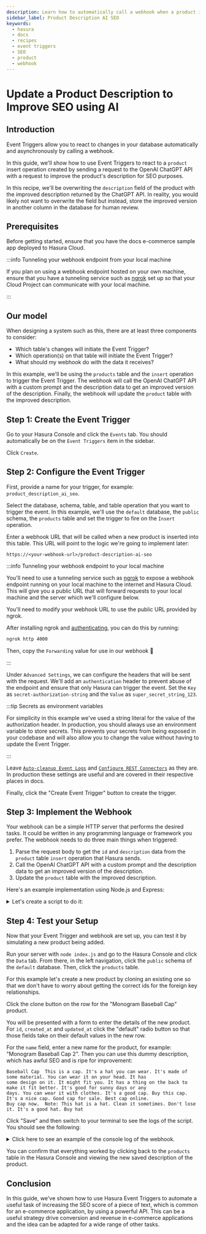 ```yaml
---
description: Learn how to automatically call a webhook when a product is created to improve the SEO of the description.
sidebar_label: Product Description AI SEO
keywords:
  - hasura
  - docs
  - recipes
  - event triggers
  - SEO
  - product
  - webhook
---
```



# Update a Product Description to Improve SEO using AI

## Introduction

Event Triggers allow you to react to changes in your database automatically and asynchronously by calling a webhook.

In this guide, we'll show how to use Event Triggers to react to a `product` insert operation created by sending a
request to the OpenAI ChatGPT API with a request to improve the product's description for SEO purposes.

In this recipe, we'll be overwriting the `description` field of the product with the improved description returned by
the ChatGPT API. In reality, you would likely not want to overwrite the field but instead, store the improved version
in another column in the database for human review.

<SampleAppBlock dependent />

## Prerequisites

Before getting started, ensure that you have the docs e-commerce sample app deployed to Hasura Cloud.

:::info Tunneling your webhook endpoint from your local machine

If you plan on using a webhook endpoint hosted on your own machine, ensure that you have a tunneling service such as
[ngrok](https://ngrok.com/) set up so that your Cloud Project can communicate with your local machine.

:::

## Our model

When designing a system such as this, there are at least three components to consider:

- Which table's changes will initiate the Event Trigger?
- Which operation(s) on that table will initiate the Event Trigger?
- What should my webhook do with the data it receives?

In this example, we'll be using the `products` table and the `insert` operation to trigger the Event Trigger. The
webhook will call the OpenAI ChatGPT API with a custom prompt and the description data to get an improved version of the
description. Finally, the webhook will update the `product` table with the improved description.


## Step 1: Create the Event Trigger

Go to your Hasura Console and click the `Events` tab. You should automatically be on the `Event Triggers` item in the
sidebar.

Click `Create`.

<Thumbnail
  src="/img/event-triggers/recipes/product-description-seo/click-create-event-trigger.png"
  alt="Click Create"
  width="1000px"
/>

## Step 2: Configure the Event Trigger

First, provide a name for your trigger, for example: `product_description_ai_seo`.

Select the database, schema, table, and table operation that you want to trigger the event. In this example, we'll use
the `default` database, the `public` schema, the `products` table and set the trigger to fire on the `Insert` operation.

<Thumbnail
  src="/img/event-triggers/recipes/product-description-seo/product-description-ai-seo_create-event-trigger_step_1_2-32-0.png"
  alt="Create Hasura Event Trigger"
  width="1000"
/>

Enter a webhook URL that will be called when a new product is inserted into this table. This URL will point to the
logic we're going to implement later:

```text
https://<your-webhook-url>/product-description-ai-seo
```

<Thumbnail
  src="/img/event-triggers/recipes/product-description-seo/product-description-ai-seo_create-event-trigger_step_2_2-32-0.png"
  alt="Create Hasura Event Trigger"
  width="500"
/>


:::info Tunneling your webhook endpoint to your local machine

You'll need to use a tunneling service such as [ngrok](https://ngrok.com/) to expose a webhook endpoint running on your
local machine to the internet and Hasura Cloud. This will give you a public URL that will forward requests to your local
machine and the server which we'll configure below.

You'll need to modify your webhook URL to use the public URL provided by ngrok.

After installing ngrok and
[authenticating](https://ngrok.com/docs/secure-tunnels/ngrok-agent/tunnel-authtokens/#:~:text=Once%20you've%20signed%20up,make%20installing%20the%20authtoken%20simple.),
you can do this by running:

```bash
ngrok http 4000
```

Then, copy the `Forwarding` value for use in our webhook 🎉

:::

Under `Advanced Settings`, we can configure the headers that will be sent with the request. We'll add an
`authentication` header to prevent abuse of the endpoint and ensure that only Hasura can trigger the event. Set the
`Key` as `secret-authorization-string` and the `Value` as `super_secret_string_123`.

<Thumbnail
  src="/img/scheduled-triggers/scheduled-triggers_recipes_review-request_auth-header.png"
  alt="Hasura Scheduled Trigger architecture"
  width="1000"
/>

:::tip Secrets as environment variables

For simplicity in this example we've used a string literal for the value of the authorization header. In production, you
should always use an environment variable to store secrets. This prevents your secrets from being exposed in your
codebase and will also allow you to change the value without having to update the Event Trigger.

:::

Leave [`Auto-cleanup Event Logs`](/event-triggers/clean-up/index.mdx) and
[`Configure REST Connectors`](/event-triggers/rest-connectors.mdx) as they are. In production these settings are useful
and are covered in their respective places in docs.

Finally, click the "Create Event Trigger" button to create the trigger.

## Step 3: Implement the Webhook

Your webhook can be a simple HTTP server that performs the desired tasks. It could be written in any programming
language or framework you prefer. The webhook needs to do three main things when triggered:

1. Parse the request body to get the `id` and `description` data from the `product` table `insert` operation that Hasura
   sends.
2. Call the OpenAI ChatGPT API with a custom prompt and the description data to get an improved version of the
   description.
3. Update the `product` table with the improved description.

Here's an example implementation using Node.js and Express:

<details>
  <summary>
    Let's create a script to do it:
  </summary>

  In a new directory run the following to create a new `package.json` file:

{% codetabs %}

{% codetab JavaScript %}

```bash
npm init -y
```

{% endcodetab %}

{% codetab Python %}

```bash
pip install flask openai
```

{% endcodetab %}

{% endcodetabs %}

  Install the dependencies for the server:

{% codetabs %}

{% codetab JavaScript %}

```bash
  npm install openai express
  ```

{% endcodetab %}

{% codetab Python %}

```bash
pip install flask openai
```

{% endcodetab %}

{% endcodetabs %}

  Create an index.js file in the root of the folder and paste in the code below:

{% codetabs %}

{% codetab JavaScript %}
  
```javascript
  const express = require('express');
  const OpenAI = require('openai');

  // Constants for server and external service configurations
  const PORT = 4000;
  const OPEN_AI_KEY = 'YOUR-OPENAI-KEY';
  const HASURA_GRAPHQL_ENDPOINT = 'YOUR-HASURA-GRAPHQL-ENDPOINT';
  const HASURA_ADMIN_SECRET = 'YOUR-HASURA-ADMIN-SECRET';

  // Set up the express server instance
  const app = express();

  // Middleware to parse incoming JSON and URL-encoded bodies
  app.use(express.json()); // to support JSON-encoded bodies
  app.use(express.urlencoded({extended: true}));

  // Initialize OpenAI client with the provided API key
  const openai = new OpenAI({
      apiKey: OPEN_AI_KEY,
  });

  /**
   * Function to improve the original product description for SEO using OpenAI.
   * @param {string} originalDescription - The original product description.
   * @return {string} The improved description for SEO.
   */
  async function improveDescription(originalDescription) {

      const completion = await openai.chat.completions.create({
        messages: [{
          role: 'user',
          content: `You are an SEO expert who works on an e-commerce website. Your task is to take the following product description and improve it for SEO purposes, making it more likely to rank highly in search engines and lead to increased visitor traffic and purchases. Only respond with the improved description and nothing else. If there is nothing to improve then respond with the original content. The product description to improve for SEO is as follows: ${originalDescription}`
        }],
        model: 'gpt-3.5-turbo',
      });

      return completion.choices[0].message.content;
  }

  /**
   * Function to update the product description in Hasura.
   * @param {string} productId - The unique ID of the product.
   * @param {string} improvedDescription - The improved product description.
   * @return {string} The product ID of the updated product.
   */
  async function updateProductDescription(productId, improvedDescription) {
    // Send a POST request to Hasura's GraphQL endpoint to update the product description
    const response = await fetch(HASURA_GRAPHQL_ENDPOINT, {
      method: 'POST',
      headers: {
        'Content-Type': 'application/json',
        'x-hasura-admin-secret': HASURA_ADMIN_SECRET,
      },
      body: JSON.stringify({
        query: `
            mutation UpdateProduct($id: uuid!, $description: String) {
              update_products_by_pk(pk_columns: {id: $id}, _set: {description: $description}) {
                id
                description
              }
            }
            `,
        variables: {
          id: productId,
          description: improvedDescription,
        },
      }),
    });

    const {data} = await response.json();
    return data.update_products_by_pk.id;
  };

  // API endpoint to improve and update product descriptions using AI
  app.post('/product-description-ai-seo', async (req, res, next) => {

    try {
      // Check for the custom authorization header for security
      const authHeader = req.headers['secret-authorization-string'];
      if (authHeader !== 'super_secret_string_123') {
        console.log('Unauthorized');
        return res.status(401).json({message: 'Unauthorized'});
      }

      // Extract description and id from the incoming request
      const {description, id} = req.body?.event?.data?.new;

      console.log(`Description: ${description}\n`);

      // Ensure both description and id are present
      if (!description || !id) {
        console.log('Bad request: no description or id\n');
        return res.status(400).json({message: 'Bad request'});
      }

      // Get the improved description from OpenAI
      const improvedDescription = await improveDescription(description);
      console.log(`Improved description: ${improvedDescription}\n`);

      // Update the product description in Hasura
      await updateProductDescription(id, improvedDescription);

      // Return a success response
      console.log('Success\n');
      return res.status(200).json({message: 'Success'});
    } catch (error) {
      // Handle any errors
      next(error); // Forward error to centralized error handling
    }
  });

  // Centralized error handling
  app.use((err, req, res, next) => {
    console.error(err.stack);
    res.status(500).json({message: 'Internal server error'});
  });

  // Start the server on the specified port
  app.listen(PORT, () => {
    console.log(`Server started on port ${PORT}\n`);
  });
```
{% endcodetab %}

{% codetab Python %}
```python
from flask import Flask, request, jsonify
from openai import OpenAI
import requests

app = Flask(__name__)

# Constants for server and external service configurations
PORT = 4000
OPEN_AI_KEY = 'YOUR-OPENAI-KEY'
HASURA_GRAPHQL_ENDPOINT = 'YOUR-HASURA-GRAPHQL-ENDPOINT'
HASURA_ADMIN_SECRET = 'YOUR-HASURA-ADMIN-SECRET'

# Initialize OpenAI client with the provided API key
openai = OpenAI(api_key=OPEN_AI_KEY)


def improve_description(original_description):
    completion = openai.ChatCompletion.create(
        messages=[{
            'role': 'user',
            'content': f"You are an SEO expert who works on an e-commerce website. Your task is to take the following product description and improve it for SEO purposes, making it more likely to rank highly in search engines and lead to increased visitor traffic and purchases. Only respond with the improved description and nothing else. If there is nothing to improve then respond with the original content. The product description to improve for SEO is as follows: {original_description}"
        }],
        model='gpt-3.5-turbo',
    )

    return completion.choices[0].message.content


def update_product_description(product_id, improved_description):
    response = requests.post(
        HASURA_GRAPHQL_ENDPOINT,
        json={
            'query': '''
                mutation UpdateProduct($id: uuid!, $description: String) {
                    update_products_by_pk(pk_columns: {id: $id}, _set: {description: $description}) {
                        id
                        description
                    }
                }
            ''',
            'variables': {
                'id': product_id,
                'description': improved_description,
            },
        },
        headers={
            'Content-Type': 'application/json',
            'x-hasura-admin-secret': HASURA_ADMIN_SECRET,
        },
    )

    return response.json()['data']['update_products_by_pk']['id']


@app.route('/product-description-ai-seo', methods=['POST'])
def product_description_ai_seo():
    try:
        # Check for the custom authorization header for security
        auth_header = request.headers.get('secret-authorization-string')
        if auth_header != 'super_secret_string_123':
            return jsonify({'message': 'Unauthorized'}), 401

        #ract description and id from the incoming request
        description = request.json.get('event', {}).get('data', {}).get('new', {}).get('description')
        product_id = request.json.get('event', {}).get('data', {}).get('new', {}).get('id')

        # Ensure both description and id are present
        if not description or not product_id:
            return jsonify({'message': 'Bad request'}), 400

        # Get the improved description from OpenAI
        improved_description = improve_description(description)

        # Update the product description in Hasura
        updated_product_id = update_product_description(product_id, improved_description)

        # Return a success response
        return jsonify({'message': 'Success', 'product_id': updated_product_id}), 200
    except Exception as e:
        # Handle any errors
        return jsonify({'message': 'Internal server error'}), 500


if __name__ == '__main__':
    app.run(port=PORT)
```

{% endcodetab %}

{% endcodetabs %}

</details>

## Step 4: Test your Setup

Now that your Event Trigger and webhook are set up, you can test it by simulating a new product being added.

Run your server with `node index.js` and go to the Hasura Console and click the `Data` tab. From there, in the left
navigation, click the `public` schema of the `default` database. Then, click the `products` table.

For this example let's create a new product by cloning an existing one so that we don't have to worry about getting
the correct ids for the foreign key relationships.

Click the clone button on the row for the "Monogram Baseball Cap" product.


<Thumbnail
  src="/img/event-triggers/recipes/product-description-seo/product-description-ai-seo_products-table-browse_2-32-0.png"
  alt="Create Hasura Event Trigger"
  width="1000"
/>


You will be presented with a form to enter the details of the new product. For `id`, `created_at` and `updated_at`
click the "default" radio button so that those fields take on their default values in the new row.

For the `name` field, enter a new name for the product, for example: "Monogram Baseball Cap 2". Then you can use
this dummy description, which has awful SEO and is ripe for improvement:

```text
Baseball Cap  This is a cap. It's a hat you can wear. It's made of some material. You can wear it on your head. It has
some design on it. It might fit you. It has a thing on the back to make it fit better. It's good for sunny days or any
days. You can wear it with clothes. It's a good cap. Buy this cap. It's a nice cap. Good cap for sale. Best cap online.
Buy cap now.  Note: This hat is a hat. Clean it sometimes. Don't lose it. It's a good hat. Buy hat
```

<Thumbnail
  src="/img/event-triggers/recipes/product-description-seo/product-description-ai-seo_product-item-clone_2-32-0.png"
  alt="Create Hasura Event Trigger"
  width="1000"
/>

Click "Save" and then switch to your terminal to see the logs of the script. You should see the following:

<details>

  <summary>Click here to see an example of the console log of the webhook.</summary>

  ```
  Server started on port 4000

  Description: Baseball Cap  This is a cap. It's a hat you can wear. It's made of some material. You can wear it on your
  head. It has some design on it. It might fit you. It has a thing on the back to make it fit better. It's good for
  sunny days or any days. You can wear it with clothes. It's a good cap. Buy this cap. It's a nice cap. Good cap for
  sale. Best cap online. Buy cap now.  Note: This hat is a hat. Clean it sometimes. Don't lose it. It's a good hat. Buy
  hat.

  Improved description: Shop our Baseball Cap, the perfect addition to your wardrobe. Made from high-quality materials,
  this cap offers both style and comfort. Its unique design adds a trendy touch to any outfit. With an adjustable strap
  on the back, you can ensure a perfect fit every time you wear it. Whether it's a sunny day or any other day, this cap
  is a must-have accessory. Pair it with any outfit for a stylish look. Don't miss out on this opportunity to own a
  top-notch cap. Add it to your cart now and enjoy the benefits of owning a high-quality cap. Keep this hat clean and
  secure to ensure its longevity. Invest in this exceptional hat today.

  Success
  ```

</details>

You can confirm that everything worked by clicking back to the `products` table in the Hasura Console and viewing the
new saved description of the product.

## Conclusion

In this guide, we've shown how to use Hasura Event Triggers to automate a useful task of increasing the SEO score of
a piece of text, which is common for an e-commerce application, by using a powerful API. This can be a useful strategy
drive conversion and revenue in e-commerce applications and the idea can be adapted for a wide range of other tasks.
